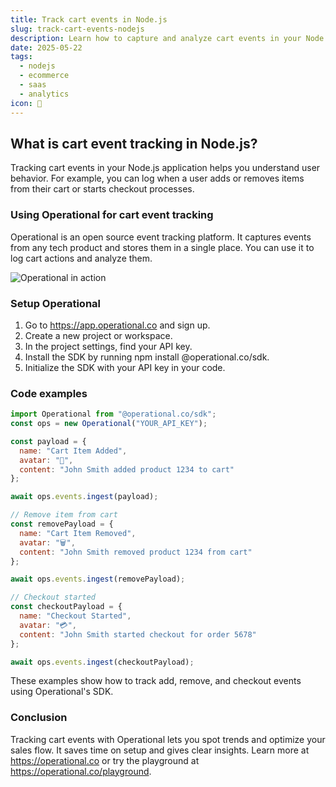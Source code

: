 ```yaml
---
title: Track cart events in Node.js
slug: track-cart-events-nodejs
description: Learn how to capture and analyze cart events in your Node.js application using Operational to improve conversion and user insights.
date: 2025-05-22
tags:
  - nodejs
  - ecommerce
  - saas
  - analytics
icon: 🛒
---
```


## What is cart event tracking in Node.js?

Tracking cart events in your Node.js application helps you understand user behavior. For example, you can log when a user adds or removes items from their cart or starts checkout processes.

### Using Operational for cart event tracking

Operational is an open source event tracking platform. It captures events from any tech product and stores them in a single place. You can use it to log cart actions and analyze them.

![Operational in action](https://operational.co/images/misc/ops-usage.jpg)

### Setup Operational

1. Go to https://app.operational.co and sign up.
2. Create a new project or workspace.
3. In the project settings, find your API key.
4. Install the SDK by running npm install @operational.co/sdk.
5. Initialize the SDK with your API key in your code.

### Code examples

```javascript
import Operational from "@operational.co/sdk";
const ops = new Operational("YOUR_API_KEY");

const payload = {
  name: "Cart Item Added",
  avatar: "🛒",
  content: "John Smith added product 1234 to cart"
};

await ops.events.ingest(payload);
```

```javascript
// Remove item from cart
const removePayload = {
  name: "Cart Item Removed",
  avatar: "🗑️",
  content: "John Smith removed product 1234 from cart"
};

await ops.events.ingest(removePayload);
```

```javascript
// Checkout started
const checkoutPayload = {
  name: "Checkout Started",
  avatar: "💳",
  content: "John Smith started checkout for order 5678"
};

await ops.events.ingest(checkoutPayload);
```

These examples show how to track add, remove, and checkout events using Operational's SDK.

### Conclusion

Tracking cart events with Operational lets you spot trends and optimize your sales flow. It saves time on setup and gives clear insights. Learn more at https://operational.co or try the playground at https://operational.co/playground.